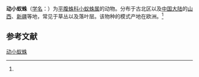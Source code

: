 {{Speciesbox
| name = 动小蚁蛛
| status = 
| status_system = 
| image = 
| genus = Micaria
| species = silesiaca
| authority = (L.Koch, 1872)<ref name='id14385'>{{cite web| url =http://www.bioinfo.cn/db05/BjdwSpecies.php?action=view&id=14385| title =动小蚁蛛| work =《中国动物物种编目数据库》| publisher =中国科学院微生物研究所| author =中国科学院动物研究所| accessdate =2009-04-28| deadurl =yes| archiveurl =https://web.archive.org/web/20160305011308/http://www.bioinfo.cn/db05/BjdwSpecies.php?action=view&id=14385| archivedate =2016-03-05}}</ref>
}}

'''动小蚁蛛'''（[[学名|学名]]：{{lang|la|''Micaria silesiaca''}}）为[[平腹蛛科|平腹蛛科]][[小蚁蛛属|小蚁蛛属]]的动物。分布于古北区以及[[中国大陆|中国大陆]]的[[山西|山西]]、[[新疆|新疆]]等地，常见于草丛以及落叶层。该物种的模式产地在欧洲。<ref name='id14385'/>

== 参考文献 ==
{{reflist}}

{{Wikispecies|Micaria silesiaca}}
{{Taxonbar|from=Q1766188}}

[[Category:小蚁蛛属|动小蚁蛛]]


{{蜘蛛小作品}}